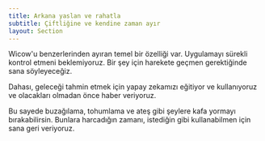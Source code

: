 ```yaml
---
title: Arkana yaslan ve rahatla
subtitle: Çiftliğine ve kendine zaman ayır
layout: Section
---
```



Wicow'u benzerlerinden ayıran temel bir özelliği var. Uygulamayı sürekli kontrol 
etmeni beklemiyoruz. Bir şey için harekete geçmen gerektiğinde sana söyleyeceğiz.

Dahası, geleceği tahmin etmek için yapay zekamızı eğitiyor ve kullanıyoruz 
ve olacakları olmadan önce haber veriyoruz.

Bu sayede buzağılama, tohumlama ve ateş gibi şeylere kafa yormayı bırakabilirsin.
Bunlara harcadığın zamanı, istediğin gibi kullanabilmen için sana geri veriyoruz.

<BenefitCalculator />